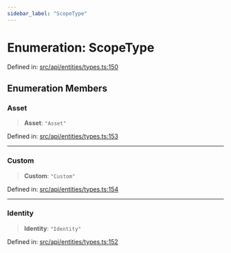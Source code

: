```yaml
---
sidebar_label: "ScopeType"
---
```


# Enumeration: ScopeType

Defined in: [src/api/entities/types.ts:150](https://github.com/PolymeshAssociation/polymesh-sdk/blob/bee6a2fe7a8ce5db42a6982e793782182cde2153/src/api/entities/types.ts#L150)

## Enumeration Members

### Asset

> **Asset**: `"Asset"`

Defined in: [src/api/entities/types.ts:153](https://github.com/PolymeshAssociation/polymesh-sdk/blob/bee6a2fe7a8ce5db42a6982e793782182cde2153/src/api/entities/types.ts#L153)

***

### Custom

> **Custom**: `"Custom"`

Defined in: [src/api/entities/types.ts:154](https://github.com/PolymeshAssociation/polymesh-sdk/blob/bee6a2fe7a8ce5db42a6982e793782182cde2153/src/api/entities/types.ts#L154)

***

### Identity

> **Identity**: `"Identity"`

Defined in: [src/api/entities/types.ts:152](https://github.com/PolymeshAssociation/polymesh-sdk/blob/bee6a2fe7a8ce5db42a6982e793782182cde2153/src/api/entities/types.ts#L152)
